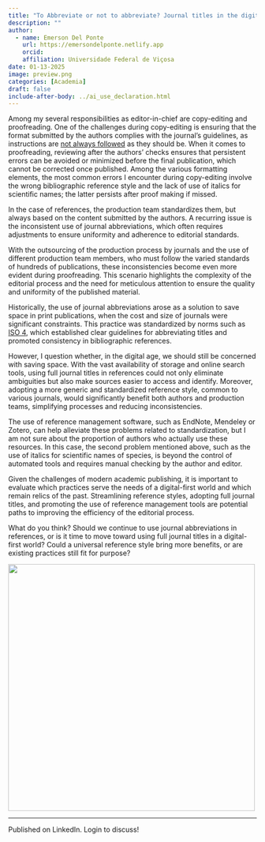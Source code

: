 ```yaml
---
title: "To Abbreviate or not to abbreviate? Journal titles in the digital age"
description: ""
author:
  - name: Emerson Del Ponte
    url: https://emersondelponte.netlify.app
    orcid: 
    affiliation: Universidade Federal de Viçosa
date: 01-13-2025
image: preview.png
categories: [Academia] 
draft: false 
include-after-body: ../ai_use_declaration.html
---
```


Among my several responsibilities as editor-in-chief are copy-editing and proofreading. One of the challenges during copy-editing is ensuring that the format submitted by the authors complies with the journal's guidelines, as instructions are [not always followed](https://emersondelponte.netlify.app/posts/2025-01-03-instruction-for-authors/) as they should be. When it comes to proofreading, reviewing after the authors' checks ensures that persistent errors can be avoided or minimized before the final publication, which cannot be corrected once published. Among the various formatting elements, the most common errors I encounter during copy-editing involve the wrong bibliographic reference style and the lack of use of italics for scientific names; the latter persists after proof making if missed.

In the case of references, the production team standardizes them, but always based on the content submitted by the authors. A recurring issue is the inconsistent use of journal abbreviations, which often requires adjustments to ensure uniformity and adherence to editorial standards.

With the outsourcing of the production process by journals and the use of different production team members, who must follow the varied standards of hundreds of publications, these inconsistencies become even more evident during proofreading. This scenario highlights the complexity of the editorial process and the need for meticulous attention to ensure the quality and uniformity of the published material.

Historically, the use of journal abbreviations arose as a solution to save space in print publications, when the cost and size of journals were significant constraints. This practice was standardized by norms such as [ISO 4](https://en.wikipedia.org/wiki/ISO_4), which established clear guidelines for abbreviating titles and promoted consistency in bibliographic references.

However, I question whether, in the digital age, we should still be concerned with saving space. With the vast availability of storage and online search tools, using full journal titles in references could not only eliminate ambiguities but also make sources easier to access and identify. Moreover, adopting a more generic and standardized reference style, common to various journals, would significantly benefit both authors and production teams, simplifying processes and reducing inconsistencies.

The use of reference management software, such as EndNote, Mendeley or Zotero, can help alleviate these problems related to standardization, but I am not sure about the proportion of authors who actually use these resources. In this case, the second problem mentioned above, such as the use of italics for scientific names of species, is beyond the control of automated tools and requires manual checking by the author and editor.

Given the challenges of modern academic publishing, it is important to evaluate which practices serve the needs of a digital-first world and which remain relics of the past. Streamlining reference styles, adopting full journal titles, and promoting the use of reference management tools are potential paths to improving the efficiency of the editorial process.

What do you think? Should we continue to use journal abbreviations in references, or is it time to move toward using full journal titles in a digital-first world? Could a universal reference style bring more benefits, or are existing practices still fit for purpose?

![](preview.png){fig-align="center" width="500"}

------------------------------------------------------------------------

Published on LinkedIn. Login to discuss!
